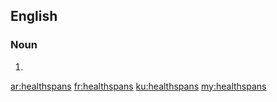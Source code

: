 ==English==

===Noun===
{{head|en|plural}}

# {{plural of|healthspan|lang=en|nocat=1}}

[[ar:healthspans]]
[[fr:healthspans]]
[[ku:healthspans]]
[[my:healthspans]]